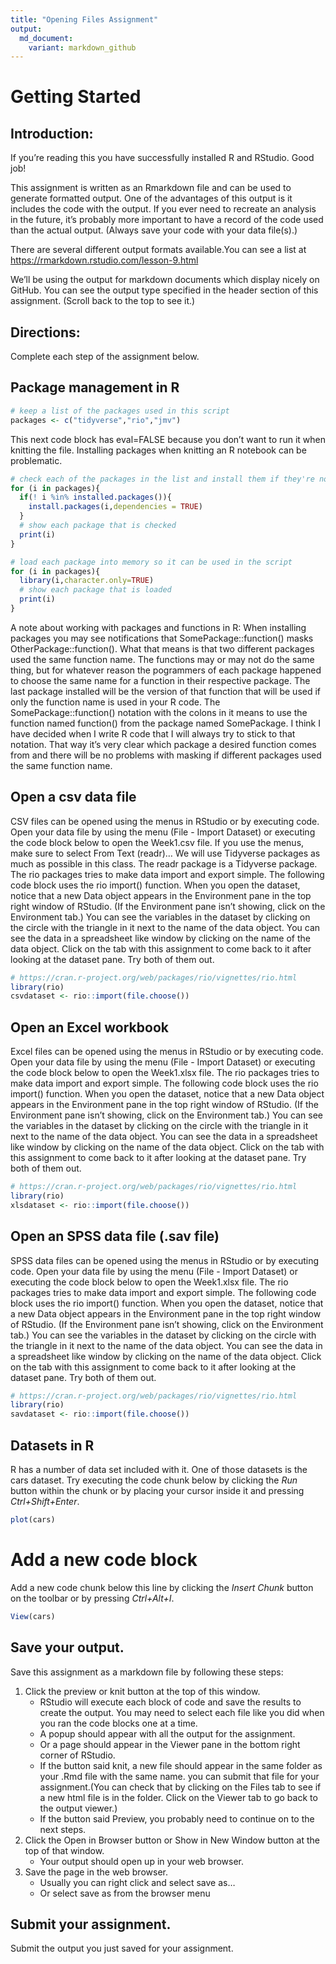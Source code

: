 ---
title: "Opening Files Assignment"
output:
  md_document:
    variant: markdown_github
---

# Getting Started

## Introduction:

If you're reading this you have successfully installed R and RStudio. Good job!

This assignment is written as an Rmarkdown file and can be used to generate formatted output. One of the advantages of this output is it includes the code with the output. If you ever need to recreate an analysis in the future, it's probably more important to have a record of the code used than the actual output. (Always save your code with your data file(s).)

There are several different output formats available.You can see a list at <https://rmarkdown.rstudio.com/lesson-9.html>

We'll be using the output for markdown documents which display nicely on GitHub. You can see the output type specified in the header section of this assignment. (Scroll back to the top to see it.)

## Directions:

Complete each step of the assignment below.

## Package management in R

```{r}
# keep a list of the packages used in this script
packages <- c("tidyverse","rio","jmv")
```

This next code block has eval=FALSE because you don't want to run it when knitting the file. Installing packages when knitting an R notebook can be problematic.

```{r eval=FALSE}
# check each of the packages in the list and install them if they're not installed already
for (i in packages){
  if(! i %in% installed.packages()){
    install.packages(i,dependencies = TRUE)
  }
  # show each package that is checked
  print(i)
}
```

```{r}
# load each package into memory so it can be used in the script
for (i in packages){
  library(i,character.only=TRUE)
  # show each package that is loaded
  print(i)
}
```

A note about working with packages and functions in R: When installing packages you may see notifications that SomePackage::function() masks OtherPackage::function(). What that means is that two different packages used the same function name. The functions may or may not do the same thing, but for whatever reason the pogrammers of each package happened to choose the same name for a function in their respective package. The last package installed will be the version of that function that will be used if only the function name is used in your R code. The SomePackage::function() notation with the colons in it means to use the function named function() from the package named SomePackage. I think I have decided when I write R code that I will always try to stick to that notation. That way it's very clear which package a desired function comes from and there will be no problems with masking if different packages used the same function name.

## Open a csv data file

CSV files can be opened using the menus in RStudio or by executing code. Open your data file by using the menu (File - Import Dataset) or executing the code block below to open the Week1.csv file. If you use the menus, make sure to select From Text (readr)... We will use Tidyverse packages as much as possible in this class. The readr package is a Tidyverse package. The rio packages tries to make data import and export simple. The following code block uses the rio import() function. When you open the dataset, notice that a new Data object appears in the Environment pane in the top right window of RStudio. (If the Environment pane isn't showing, click on the Environment tab.) You can see the variables in the dataset by clicking on the circle with the triangle in it next to the name of the data object. You can see the data in a spreadsheet like window by clicking on the name of the data object. Click on the tab with this assignment to come back to it after looking at the dataset pane. Try both of them out.

```{r, eval=FALSE}
# https://cran.r-project.org/web/packages/rio/vignettes/rio.html
library(rio)
csvdataset <- rio::import(file.choose())
```

## Open an Excel workbook

Excel files can be opened using the menus in RStudio or by executing code. Open your data file by using the menu (File - Import Dataset) or executing the code block below to open the Week1.xlsx file. The rio packages tries to make data import and export simple. The following code block uses the rio import() function. When you open the dataset, notice that a new Data object appears in the Environment pane in the top right window of RStudio. (If the Environment pane isn't showing, click on the Environment tab.) You can see the variables in the dataset by clicking on the circle with the triangle in it next to the name of the data object. You can see the data in a spreadsheet like window by clicking on the name of the data object. Click on the tab with this assignment to come back to it after looking at the dataset pane. Try both of them out.

```{r, eval=FALSE}
# https://cran.r-project.org/web/packages/rio/vignettes/rio.html
library(rio)
xlsdataset <- rio::import(file.choose())
```

## Open an SPSS data file (.sav file)

SPSS data files can be opened using the menus in RStudio or by executing code. Open your data file by using the menu (File - Import Dataset) or executing the code block below to open the Week1.xlsx file. The rio packages tries to make data import and export simple. The following code block uses the rio import() function. When you open the dataset, notice that a new Data object appears in the Environment pane in the top right window of RStudio. (If the Environment pane isn't showing, click on the Environment tab.) You can see the variables in the dataset by clicking on the circle with the triangle in it next to the name of the data object. You can see the data in a spreadsheet like window by clicking on the name of the data object. Click on the tab with this assignment to come back to it after looking at the dataset pane. Try both of them out.

```{r, eval=FALSE}
# https://cran.r-project.org/web/packages/rio/vignettes/rio.html
library(rio)
savdataset <- rio::import(file.choose())
```

## Datasets in R

R has a number of data set included with it. One of those datasets is the cars dataset. Try executing the code chunk below by clicking the *Run* button within the chunk or by placing your cursor inside it and pressing *Ctrl+Shift+Enter*.

```{r}
plot(cars)
```

# Add a new code block

Add a new code chunk below this line by clicking the *Insert Chunk* button on the toolbar or by pressing *Ctrl+Alt+I*.

```{r eval=FALSE} 
View(cars)
```


## Save your output.

Save this assignment as a markdown file by following these steps:

1.  Click the preview or knit button at the top of this window.
    -   RStudio will execute each block of code and save the results to create the output. You may need to select each file like you did when you ran the code blocks one at a time.
    -   A popup should appear with all the output for the assignment.
    -   Or a page should appear in the Viewer pane in the bottom right corner of RStudio.
    -   If the button said knit, a new file should appear in the same folder as your .Rmd file with the same name. you can submit that file for your assignment.(You can check that by clicking on the Files tab to see if a new html file is in the folder. Click on the Viewer tab to go back to the output viewer.)
    -   If the button said Preview, you probably need to continue on to the next steps.
2.  Click the Open in Browser button or Show in New Window button at the top of that window.
    -   Your output should open up in your web browser.
3.  Save the page in the web browser.
    -   Usually you can right click and select save as...
    -   Or select save as from the browser menu

## Submit your assignment.

Submit the output you just saved for your assignment.
